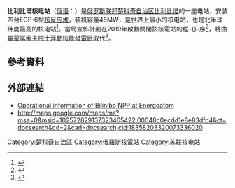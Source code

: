 {{Infobox power station
|name = 比利比諾核電站
|image =
|image_caption = 比利比諾核電站
|location_map = Russia
|location_map_size = 300
|country = 俄羅斯
|locale = 
|lat_d = 68
|lat_m = 3
|lat_s = 1
|lat_NS = N
|long_d = 166
|long_m = 32
|long_s = 19
|long_EW = E
|coordinates_type = region:RU-CHU_type:landmark
|coordinates_display = title
|owner = 
|operator = {{link-en|Rosenergoatom|Energoatom (Russia)}}
|construction_began = 
|commissioned = 1974年
|decommissioned = 
|reactor_supplier = 
|reactor_type =
|reactors_operate_mw = 4 x 12 MW
|reactors_decom_mw = 
|reactors_const_mw = 
|reactors_planned_mw = 
|installed_capacity = <!--(MW)-->
|average_annual_gen = 164.8 <!--(GW·h. Needs 'for_year' to be set.)-->
|net_generation_year = <!--(used with 'generation')-->2008
|net_generation = 
|status = O
|generation_units = 
|cost = 
|licence_expires = 
|website = 
|as_of = 
}}

'''比利比诺核电站'''（[[俄语|俄语]]：{{lang|ru|Билибинская АЭС}}）是[[俄罗斯联邦|俄罗斯联邦]][[楚科奇自治区|楚科奇自治区]][[比利比诺|比利比诺]]的一座电站，安装四台EGP-6型[[核反应堆|核反应堆]]，装机容量48MW，是世界上最小的核电站，也是北半球纬度最高的核电站<ref>{{Cite book|url=https://books.google.co.uk/books?id=Swr9BTI_2FEC&pg=PA241|publisher=[[劳特里奇|Routledge]]|date=2005-09-23|isbn=978-1-136-78680-8|language=en|first=Mark|last=Nuttall|title=Encyclopedia of the Arctic|pages=241|access-date=2019-06-09|archive-date=2021-10-03|archive-url=https://web.archive.org/web/20211003092059/https://books.google.co.uk/books?id=Swr9BTI_2FEC&pg=PA241|dead-url=no}}</ref>。當局宣佈計劃在2019年啟動關閉該核電站的程-{}-序<ref>{{Cite web|title=Билибинская АЭС на Чукотке будет остановлена в 2019 году|url=https://regnum.ru/news/economy/2103335.html|access-date=2021-10-03|date=2016-03-23|work=ИА REGNUM|language=ru|archive-date=2021-10-03|archive-url=https://web.archive.org/web/20211003092032/https://regnum.ru/news/economy/2103335.html|dead-url=no}}</ref>，將由[[羅蒙諾索夫院士浮動核能發電廠|羅蒙諾索夫院士浮動核能發電廠]]取代<ref name="wnn-20161007">{{cite news|url=http://www.world-nuclear-news.org/WR-Work-starts-on-on-shore-infrastructure-for-Russian-floating-plant-0710165.html|title=Work starts on on-shore infrastructure for Russian floating plant|publisher=World Nuclear News|date=7 October 2016|accessdate=12 October 2016|archive-url=https://web.archive.org/web/20190609173718/http://www.world-nuclear-news.org/WR-Work-starts-on-on-shore-infrastructure-for-Russian-floating-plant-0710165.html|archive-date=2019-06-09|dead-url=yes}}</ref>。

==參考資料==
{{reflist}}

==外部連結==
*[https://web.archive.org/web/20080111030642/http://bilnpp.rosenergoatom.ru/eng/ Operational information of Bilinibo NPP at Energoatom]
*http://maps.google.com/maps/ms?msa=0&msid=102572829137323465422.00048c0ecdd1e8e83dfd4&ct=docsearch&cd=2&cad=docsearch,cid:18358203320073336020 {{Wayback|url=http://maps.google.com/maps/ms?msa=0&msid=102572829137323465422.00048c0ecdd1e8e83dfd4&ct=docsearch&cd=2&cad=docsearch,cid:18358203320073336020 |date=20121112033046 }}

{{俄羅斯核能}}

[[Category:楚科奇自治區|Category:楚科奇自治區]]
[[Category:俄羅斯核電站|Category:俄羅斯核電站]]
[[Category:苏联核电站|Category:苏联核电站]]